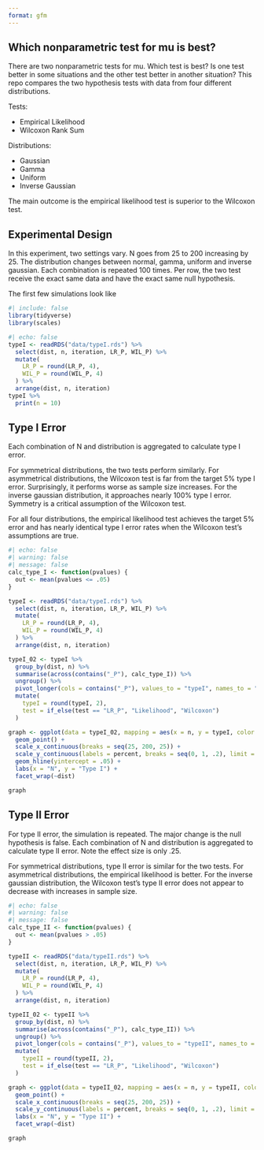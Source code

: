 ```yaml
---
format: gfm
---
```


## Which nonparametric test for mu is best?

There are two nonparametric tests for mu. Which test is best? Is one test better in some situations and the other test better in another situation? This repo compares the two hypothesis tests with data from four different distributions.

Tests:

-   Empirical Likelihood
-   Wilcoxon Rank Sum

Distributions:

-   Gaussian
-   Gamma
-   Uniform
-   Inverse Gaussian

The main outcome is the empirical likelihood test is superior to the Wilcoxon test.

## Experimental Design

In this experiment, two settings vary. N goes from 25 to 200 increasing by 25. The distribution changes between normal, gamma, uniform and inverse gaussian. Each combination is repeated 100 times. Per row, the two test receive the exact same data and have the exact same null hypothesis.

The first few simulations look like 
```r
#| include: false
library(tidyverse)
library(scales)
```

```r
#| echo: false
typeI <- readRDS("data/typeI.rds") %>%
  select(dist, n, iteration, LR_P, WIL_P) %>%
  mutate(
    LR_P = round(LR_P, 4),
    WIL_P = round(WIL_P, 4)
  ) %>%
  arrange(dist, n, iteration)
typeI %>%
  print(n = 10)
```


## Type I Error

Each combination of N and distribution is aggregated to calculate type I error. 

For symmetrical distributions, the two tests perform similarly. For asymmetrical distributions, the Wilcoxon test is far from the target 5% type I error. Surprisingly, it performs worse as sample size increases. For the inverse gaussian distribution, it approaches nearly 100% type I error. Symmetry is a critical assumption of the Wilcoxon test.

For all four distributions, the empirical likelihood test achieves the target 5% error and has nearly identical type I error rates when the Wilcoxon test's assumptions are true.

```r
#| echo: false
#| warning: false
#| message: false
calc_type_I <- function(pvalues) {
  out <- mean(pvalues <= .05)
}

typeI <- readRDS("data/typeI.rds") %>%
  select(dist, n, iteration, LR_P, WIL_P) %>%
  mutate(
    LR_P = round(LR_P, 4),
    WIL_P = round(WIL_P, 4)
  ) %>%
  arrange(dist, n, iteration)

typeI_02 <- typeI %>%
  group_by(dist, n) %>%
  summarise(across(contains("_P"), calc_type_I)) %>%
  ungroup() %>%
  pivot_longer(cols = contains("_P"), values_to = "typeI", names_to = "test") %>%
  mutate(
    typeI = round(typeI, 2),
    test = if_else(test == "LR_P", "Likelihood", "Wilcoxon")
  )

graph <- ggplot(data = typeI_02, mapping = aes(x = n, y = typeI, color = test)) +
  geom_point() +
  scale_x_continuous(breaks = seq(25, 200, 25)) +
  scale_y_continuous(labels = percent, breaks = seq(0, 1, .2), limit = c(0, 1)) +
  geom_hline(yintercept = .05) +
  labs(x = "N", y = "Type I") +
  facet_wrap(~dist)

graph
```
## Type II Error
For type II error, the simulation is repeated. The major change is the null hypothesis is false. Each combination of N and distribution is aggregated to calculate type II error. Note the effect size is only .25.

For symmetrical distributions, type II error is similar for the two tests. For asymmetrical distributions, the empirical likelihood is better. For the inverse gaussian distribution, the Wilcoxon test's type II error does not appear to decrease with increases in sample size.

```r
#| echo: false
#| warning: false
#| message: false
calc_type_II <- function(pvalues) {
  out <- mean(pvalues > .05)
}

typeII <- readRDS("data/typeII.rds") %>%
  select(dist, n, iteration, LR_P, WIL_P) %>%
  mutate(
    LR_P = round(LR_P, 4),
    WIL_P = round(WIL_P, 4)
  ) %>%
  arrange(dist, n, iteration)

typeII_02 <- typeII %>%
  group_by(dist, n) %>%
  summarise(across(contains("_P"), calc_type_II)) %>%
  ungroup() %>%
  pivot_longer(cols = contains("_P"), values_to = "typeII", names_to = "test") %>%
  mutate(
    typeII = round(typeII, 2),
    test = if_else(test == "LR_P", "Likelihood", "Wilcoxon")
  )

graph <- ggplot(data = typeII_02, mapping = aes(x = n, y = typeII, color = test)) +
  geom_point() +
  scale_x_continuous(breaks = seq(25, 200, 25)) +
  scale_y_continuous(labels = percent, breaks = seq(0, 1, .2), limit = c(0, 1)) +
  labs(x = "N", y = "Type II") +
  facet_wrap(~dist)

graph
```
